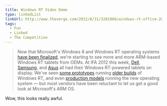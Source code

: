 ```yaml
---
title: Windows RT Video Demo
type: linkedList
linkUrl: http://www.theverge.com/2012/8/31/3281960/windows-rt-office-2013-rt-specs-details-hands-on
tags:
  - Fun
  - Linked
  - The Competition
---
```


> Now that Microsoft's Windows 8 and Windows RT operating systems [have been finalized](http://www.theverge.com/2012/8/1/3188541/windows-8-rtm-development-complete), we're starting to see more and more ARM-based Windows RT tablets from OEMs. At IFA 2012 this week, [Dell](http://www.theverge.com/2012/8/30/3279058/dell-xps-10-windows-rt-tablet), [Samsung](http://www.theverge.com/2012/8/29/3277059/samsung-ativ-tab-specs-windows-rt-announcement), and [Asus](http://www.theverge.com/2012/8/29/3276484/asus-vivo-tab-vivo-tab-rt-tablets-windows-8-windows-rt) all had their Windows RT-powered tablets on display. We've seen [some prototypes](http://www.theverge.com/2012/6/5/3064818/toshiba-windows-8-devices-prototypes/in/2834848) running [older builds](http://www.theverge.com/2012/6/5/3064839/qualcomm-winrt-snapdragon-s4-reference-tablet) of Windows RT, and even [production models](http://www.theverge.com/2012/6/4/3062235/asus-tablet-600-windows-rt-tablet-windows-8/in/2834848) running the new operating system — but most vendors have been reluctant to let us get a good look at Microsoft's ARM OS.

Wow, this looks really awful.

<script src="http://player.ooyala.com/player.js?height=315&amp;deepLinkEmbedCode=N1YWlyNTrWBLeKO4dM6rxLBtfsPwi4vE&amp;embedCode=N1YWlyNTrWBLeKO4dM6rxLBtfsPwi4vE&amp;width=560&amp;video_pcode=ppbnY65tdYh_HxFfIkVstq2Iq_oQ"></script>
